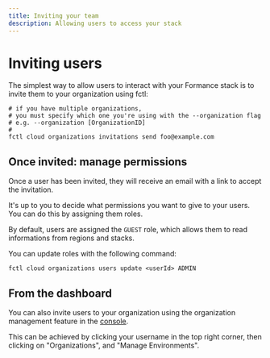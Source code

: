 ```yaml
---
title: Inviting your team
description: Allowing users to access your stack
---
```


# Inviting users

The simplest way to allow users to interact with your Formance stack is to invite them to your organization using fctl:

```shell
# if you have multiple organizations,
# you must specify which one you're using with the --organization flag
# e.g. --organization [OrganizationID]
#
fctl cloud organizations invitations send foo@example.com
```

## Once invited: manage permissions

Once a user has been invited, they will receive an email with a link to accept the invitation.

It's up to you to decide what permissions you want to give to your users. You can do this by assigning them roles.

By default, users are assigned the `GUEST` role, which allows them to read informations from regions and stacks.

You can update roles with the following command:
```
fctl cloud organizations users update <userId> ADMIN 
```



## From the dashboard

You can also invite users to your organization using the organization management feature in the [console](https://console.formance.cloud).

This can be achieved by clicking your username in the top right corner, then clicking on "Organizations", and "Manage Environments".
